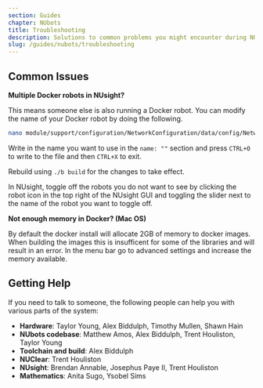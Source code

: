 ```yaml
---
section: Guides
chapter: NUbots
title: Troubleshooting
description: Solutions to common problems you might encounter during NUbots development.
slug: /guides/nubots/troubleshooting
---
```


## Common Issues

**Multiple Docker robots in NUsight?**

This means someone else is also running a Docker robot. You can modify the name of your Docker robot by doing the following.

```bash
nano module/support/configuration/NetworkConfiguration/data/config/NetworkConfiguration.yaml
```

Write in the name you want to use in the `name: ""` section and press `CTRL+O` to write to the file and then `CTRL+X` to exit.

Rebuild using `./b build` for the changes to take effect.

In NUsight, toggle off the robots you do not want to see by clicking the robot icon in the top right of the NUsight GUI and toggling the slider next to the name of the robot you want to toggle off.

**Not enough memory in Docker? (Mac OS)**

By default the docker install will allocate 2GB of memory to docker images. When building the images this is insufficent for some of the libraries and will result in an error. In the menu bar go to advanced settings and increase the memory available.

## Getting Help

If you need to talk to someone, the following people can help you with various parts of the system:

- **Hardware**: Taylor Young, Alex Biddulph, Timothy Mullen, Shawn Hain
- **NUbots codebase**: Matthew Amos, Alex Biddulph, Trent Houliston, Taylor Young
- **Toolchain and build**: Alex Biddulph
- **NUClear**: Trent Houliston
- **NUsight**: Brendan Annable, Josephus Paye II, Trent Houliston
- **Mathematics**: Anita Sugo, Ysobel Sims
